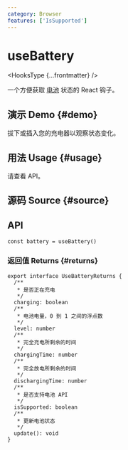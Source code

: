 ```yaml
---
category: Browser
features: ['IsSupported']
---
```


# useBattery


<HooksType {...frontmatter} />

一个方便获取 [电池](https://developer.mozilla.org/zh-CN/docs/Web/API/Battery_Status_API) 状态的 React 钩子。

## 演示 Demo \{#demo}

拔下或插入您的充电器以观察状态变化。


<App />

## 用法 Usage \{#usage}

请查看 API。

## 源码 Source \{#source}


<Source />

## API

```tsx
const battery = useBattery()
```

### 返回值 Returns \{#returns}

```tsx
export interface UseBatteryReturns {
  /**
   * 是否正在充电
   */
  charging: boolean
  /**
   * 电池电量，0 到 1 之间的浮点数
   */
  level: number
  /**
   * 完全充电所剩余的时间
   */
  chargingTime: number
  /**
   * 完全放电所剩余的时间
   */
  dischargingTime: number
  /**
   * 是否支持电池 API
   */
  isSupported: boolean
  /**
   * 更新电池状态
   */
  update(): void
}
```
